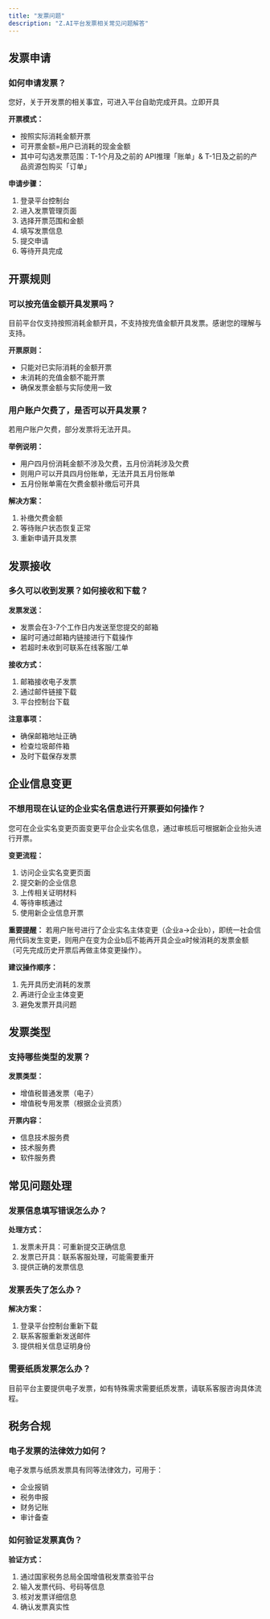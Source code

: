 ```yaml
---
title: "发票问题"
description: "Z.AI平台发票相关常见问题解答"
---
```


## 发票申请

### 如何申请发票？

您好，关于开发票的相关事宜，可进入平台自助完成开具。立即开具

**开票模式：**
- 按照实际消耗金额开票
- 可开票金额=用户已消耗的现金金额
- 其中可勾选发票范围：T-1个月及之前的 API推理「账单」& T-1日及之前的产品资源包购买「订单」

**申请步骤：**
1. 登录平台控制台
2. 进入发票管理页面
3. 选择开票范围和金额
4. 填写发票信息
5. 提交申请
6. 等待开具完成

## 开票规则

### 可以按充值金额开具发票吗？

目前平台仅支持按照消耗金额开具，不支持按充值金额开具发票。感谢您的理解与支持。

**开票原则：**
- 只能对已实际消耗的金额开票
- 未消耗的充值金额不能开票
- 确保发票金额与实际使用一致

### 用户账户欠费了，是否可以开具发票？

若用户账户欠费，部分发票将无法开具。

**举例说明：**
- 用户四月份消耗金额不涉及欠费，五月份消耗涉及欠费
- 则用户可以开具四月份账单，无法开具五月份账单
- 五月份账单需在欠费金额补缴后可开具

**解决方案：**
1. 补缴欠费金额
2. 等待账户状态恢复正常
3. 重新申请开具发票

## 发票接收

### 多久可以收到发票？如何接收和下载？

**发票发送：**
- 发票会在3-7个工作日内发送至您提交的邮箱
- 届时可通过邮箱内链接进行下载操作
- 若超时未收到可联系在线客服/工单

**接收方式：**
1. 邮箱接收电子发票
2. 通过邮件链接下载
3. 平台控制台下载

**注意事项：**
- 确保邮箱地址正确
- 检查垃圾邮件箱
- 及时下载保存发票

## 企业信息变更

### 不想用现在认证的企业实名信息进行开票要如何操作？

您可在企业实名变更页面变更平台企业实名信息，通过审核后可根据新企业抬头进行开票。

**变更流程：**
1. 访问企业实名变更页面
2. 提交新的企业信息
3. 上传相关证明材料
4. 等待审核通过
5. 使用新企业信息开票

**重要提醒：**
若用户账号进行了企业实名主体变更（企业a->企业b），即统一社会信用代码发生变更，则用户在变为企业b后不能再开具企业a时候消耗的发票金额（可先完成历史开票后再做主体变更操作）。

**建议操作顺序：**
1. 先开具历史消耗的发票
2. 再进行企业主体变更
3. 避免发票开具问题

## 发票类型

### 支持哪些类型的发票？

**发票类型：**
- 增值税普通发票（电子）
- 增值税专用发票（根据企业资质）

**开票内容：**
- 信息技术服务费
- 技术服务费
- 软件服务费

## 常见问题处理

### 发票信息填写错误怎么办？

**处理方式：**
1. 发票未开具：可重新提交正确信息
2. 发票已开具：联系客服处理，可能需要重开
3. 提供正确的发票信息

### 发票丢失了怎么办？

**解决方案：**
1. 登录平台控制台重新下载
2. 联系客服重新发送邮件
3. 提供相关信息证明身份

### 需要纸质发票怎么办？

目前平台主要提供电子发票，如有特殊需求需要纸质发票，请联系客服咨询具体流程。

## 税务合规

### 电子发票的法律效力如何？

电子发票与纸质发票具有同等法律效力，可用于：
- 企业报销
- 税务申报
- 财务记账
- 审计备查

### 如何验证发票真伪？

**验证方式：**
1. 通过国家税务总局全国增值税发票查验平台
2. 输入发票代码、号码等信息
3. 核对发票详细信息
4. 确认发票真实性